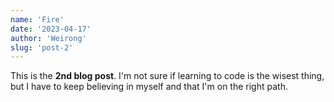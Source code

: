 ```yaml
---
name: 'Fire'
date: '2023-04-17'
author: 'Weirong'
slug: 'post-2'
---
```



This is the **2nd blog post**. I'm not sure if learning to code is the wisest thing, but I have to keep believing in myself and that I'm on the right path.